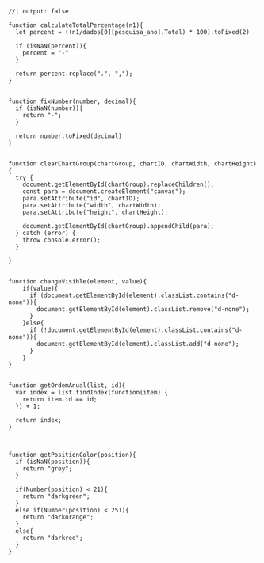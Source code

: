 
```ojs
//| output: false

function calculateTotalPercentage(n1){
  let percent = ((n1/dados[0][pesquisa_ano].Total) * 100).toFixed(2)

  if (isNaN(percent)){
    percent = "-"
  }

  return percent.replace(".", ",");
}


function fixNumber(number, decimal){
  if (isNaN(number)){
    return "-";
  }

  return number.toFixed(decimal)
}


function clearChartGroup(chartGroup, chartID, chartWidth, chartHeight){
  try {
    document.getElementById(chartGroup).replaceChildren();
    const para = document.createElement("canvas");
    para.setAttribute("id", chartID);
    para.setAttribute("width", chartWidth);
    para.setAttribute("height", chartHeight);

    document.getElementById(chartGroup).appendChild(para);
  } catch (error) {
    throw console.error();
  }
  
}


function changeVisible(element, value){
    if(value){
      if (document.getElementById(element).classList.contains("d-none")){
        document.getElementById(element).classList.remove("d-none");  
      }
    }else{
      if (!document.getElementById(element).classList.contains("d-none")){
        document.getElementById(element).classList.add("d-none");    
      } 
    } 
}


function getOrdemAnual(list, id){
  var index = list.findIndex(function(item) {
    return item.id == id;
  }) + 1;

  return index;
}



function getPositionColor(position){
  if (isNaN(position)){
    return "grey";
  }

  if(Number(position) < 21){
    return "darkgreen";
  }
  else if(Number(position) < 251){
    return "darkorange";
  }
  else{
    return "darkred";
  }
}
```